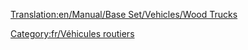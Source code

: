 [[Translation:en/Manual/Base Set/Vehicles/Wood Trucks]]

{{fr/Vehicule routier|nom      = Camion de bois Witcombe
  |img      = Witcombe_Wood_Truck.png
  |prix     = 4 838£ (9 676$)
  |vitesse  = 48 km/h (30 mph)
  |annualite= 421£ (842$)
  |design   = 1935
  |vie      = 15
  |capacite = 20 tonnes de bois
}}
{{fr/Vehicule routier|nom      = Camion de bois Foster
  |img      = Foster_Wood_Truck.png
  |prix     = 5 617£ (11 234$)
  |vitesse  = 88 km/h (55 mph)
  |annualite= 787£ (1 574$)
  |design   = 1974
  |vie      = 15
  |capacite = 22 tonnes de bois
}}
{{fr/Vehicule routier|nom      = Camion de bois Moreland
  |img      = Moreland_Wood_Truck.png
  |prix     = 6 027£ (12 054$)
  |vitesse  = 112 km/h (70 mph)
  |annualite= 1 125£ (2 250$)
  |design   = 2018
  |vie      = 15
  |capacite = 24 tonnes de bois
}}

[[Category:fr/Véhicules routiers]]